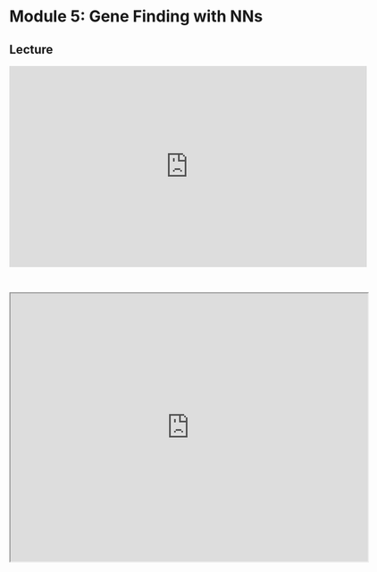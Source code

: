 # Module 5: Gene Finding with NNs

## Lecture

<iframe width="640" height="360" src="https://www.youtube.com/embed/BqrucQFFDMk?si=Wq59oQJ62vOjSyGs" title="YouTube video player" frameborder="0" allow="accelerometer; autoplay; clipboard-write; encrypted-media; gyroscope; picture-in-picture; web-share" referrerpolicy="strict-origin-when-cross-origin" allowfullscreen></iframe>

<br>

<iframe src="https://drive.google.com/file/d/1R651OJ3DY5cAN7IAV6NmutfSYrfgBqrE/preview" width="640" height="480" allow="autoplay"></iframe>
